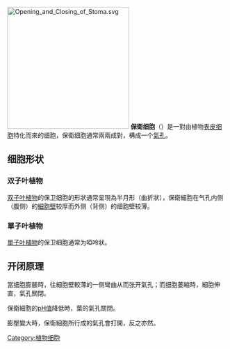 [[File:Opening_and_Closing_of_Stoma.svg|280px]]
'''保衛细胞'''（{{lang-en|Guard cells}}）是一對由植物[[表皮细胞|表皮细胞]]特化而來的细胞，保衛细胞通常兩兩成對，構成一个[[氣孔|氣孔]]。

== 细胞形状 ==
=== 双子叶植物 ===
[[双子叶植物|双子叶植物]]的保卫细胞的形狀通常呈現為半月形（曲折狀），保衛細胞在气孔内侧（腹侧）的[[細胞壁|細胞壁]]较厚而外侧（背侧）的细胞壁较薄。

=== 單子叶植物 ===
[[單子叶植物|單子叶植物]]的保卫细胞通常为啞呤狀。

== 开闭原理 ==
當细胞膨脹時，往細胞壁較薄的一侧彎曲从而张开氣孔；而细胞萎縮時，細胞伸直，氣孔關閉。

保衛細胞的[[pH值|pH值]]降低時，葉的氣孔關閉。

膨壓變大時，保衛細胞所行成的氣孔會打開，反之亦然。
[[Category:植物细胞|Category:植物细胞]]